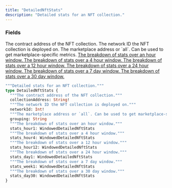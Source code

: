 ```yaml
---
title: "DetailedNftStats"
description: "Detailed stats for an NFT collection."
---
```


### Fields

<ResponseField name="collectionAddress" type="String!" required>
  The contract address of the NFT collection.
</ResponseField>

<ResponseField name="networkId" type="Int!" required>
  The network ID the NFT collection is deployed on.
</ResponseField>

<ResponseField name="grouping" type="String">
  The marketplace address or `all`. Can be used to get marketplace-specific metrics.
</ResponseField>

<a href="/api-reference/types/windoweddetailednftstats">
  <ResponseField name="stats_hour1" type="WindowedDetailedNftStats">
    The breakdown of stats over an hour window.
  </ResponseField>
</a>

<a href="/api-reference/types/windoweddetailednftstats">
  <ResponseField name="stats_hour4" type="WindowedDetailedNftStats">
    The breakdown of stats over a 4 hour window.
  </ResponseField>
</a>

<a href="/api-reference/types/windoweddetailednftstats">
  <ResponseField name="stats_hour12" type="WindowedDetailedNftStats">
    The breakdown of stats over a 12 hour window.
  </ResponseField>
</a>

<a href="/api-reference/types/windoweddetailednftstats">
  <ResponseField name="stats_day1" type="WindowedDetailedNftStats">
    The breakdown of stats over a 24 hour window.
  </ResponseField>
</a>

<a href="/api-reference/types/windoweddetailednftstats">
  <ResponseField name="stats_week1" type="WindowedDetailedNftStats">
    The breakdown of stats over a 7 day window.
  </ResponseField>
</a>

<a href="/api-reference/types/windoweddetailednftstats">
  <ResponseField name="stats_day30" type="WindowedDetailedNftStats">
    The breakdown of stats over a 30 day window.
  </ResponseField>
</a>


```graphql DetailedNftStats
"""Detailed stats for an NFT collection."""
type DetailedNftStats {
  """The contract address of the NFT collection."""
  collectionAddress: String!
  """The network ID the NFT collection is deployed on."""
  networkId: Int!
  """The marketplace address or `all`. Can be used to get marketplace-specific metrics."""
  grouping: String
  """The breakdown of stats over an hour window."""
  stats_hour1: WindowedDetailedNftStats
  """The breakdown of stats over a 4 hour window."""
  stats_hour4: WindowedDetailedNftStats
  """The breakdown of stats over a 12 hour window."""
  stats_hour12: WindowedDetailedNftStats
  """The breakdown of stats over a 24 hour window."""
  stats_day1: WindowedDetailedNftStats
  """The breakdown of stats over a 7 day window."""
  stats_week1: WindowedDetailedNftStats
  """The breakdown of stats over a 30 day window."""
  stats_day30: WindowedDetailedNftStats
}
```
